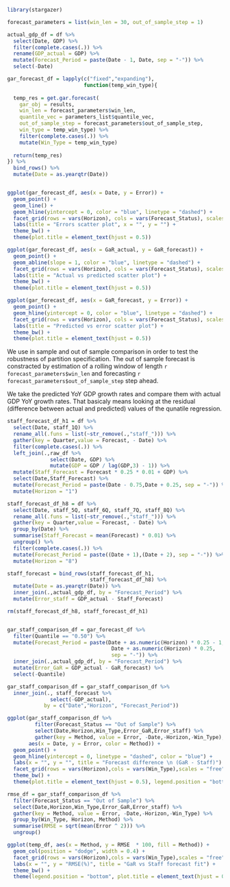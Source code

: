 
```r

library(stargazer)

```


```r

forecast_parameters = list(win_len = 30, out_of_sample_step = 1)

```

```r

actual_gdp_df = df %>% 
  select(Date, GDP) %>% 
  filter(complete.cases(.)) %>% 
  rename(GDP_actual = GDP) %>% 
  mutate(Forecast_Period = paste(Date - 1, Date, sep = "-")) %>% 
  select(-Date)
```


```r

gar_forecast_df = lapply(c("fixed","expanding"),
                         function(temp_win_type){
  
  temp_res = get.gar.forecast(
    gar_obj = results,
    win_len = forecast_parameters$win_len,
    quantile_vec = parameters_list$quantile_vec,
    out_of_sample_step = forecast_parameters$out_of_sample_step,
    win_type = temp_win_type) %>% 
    filter(complete.cases(.)) %>% 
    mutate(Win_Type = temp_win_type)
  
  return(temp_res)
}) %>% 
  bind_rows() %>% 
  mutate(Date = as.yearqtr(Date))



```


\section{Residuals analysis}

```r

ggplot(gar_forecast_df, aes(x = Date, y = Error)) + 
  geom_point() + 
  geom_line() + 
  geom_hline(yintercept = 0, color = "blue", linetype = "dashed") + 
  facet_grid(rows = vars(Horizon), cols = vars(Forecast_Status), scales = "free") + 
  labs(title = "Errors scatter plot", x = "", y = "") + 
  theme_bw() + 
  theme(plot.title = element_text(hjust = 0.5))

```


```r

ggplot(gar_forecast_df, aes(x = GaR_actual, y = GaR_forecast)) + 
  geom_point() + 
  geom_abline(slope = 1, color = "blue", linetype = "dashed") + 
  facet_grid(rows = vars(Horizon), cols = vars(Forecast_Status), scales = "free") + 
  labs(title = "Actual vs predicted scatter plot") + 
  theme_bw() + 
  theme(plot.title = element_text(hjust = 0.5))


```


```r

ggplot(gar_forecast_df, aes(x = GaR_forecast, y = Error)) + 
  geom_point() + 
  geom_hline(yintercept = 0, color = "blue", linetype = "dashed") +
  facet_grid(rows = vars(Horizon), cols = vars(Forecast_Status), scales = "free") + 
  labs(title = "Predicted vs error scatter plot") + 
  theme_bw() + 
  theme(plot.title = element_text(hjust = 0.5))


```


\subsection{Forecast accuracy}

We use in sample and out of sample comparison in order to test the robustness of partition
specification. The out of sample forecast is constracted by estimation of a rolling window of length
`r forecast_parameters$win_len` and forecasting `r forecast_parameters$out_of_sample_step` step ahead.

\subsection{Comparison to actual GDP}

We take the predicted YoY GDP growth rates and compare them with actual
GDP YoY growth rates. That basicaly means looking at the residual
(difference between actual and predicted) values of the qunatile regression.

\section{Comparison to staff forecast}

```r

staff_forecast_df_h1 = df %>% 
  select(Date, staff_1Q) %>% 
  rename_all(.funs = list(~str_remove(.,"staff_"))) %>% 
  gather(key = Quarter,value = Forecast, - Date) %>% 
  filter(complete.cases(.)) %>% 
  left_join(.,raw_df %>% 
              select(Date, GDP) %>% 
              mutate(GDP = GDP / lag(GDP,3) - 1)) %>% 
  mutate(Staff_Forecast = Forecast * 0.25 * 0.01 + GDP) %>% 
  select(Date,Staff_Forecast) %>% 
  mutate(Forecast_Period = paste(Date - 0.75,Date + 0.25, sep = "-")) %>% 
  mutate(Horizon = "1")

staff_forecast_df_h8 = df %>% 
  select(Date, staff_5Q, staff_6Q, staff_7Q, staff_8Q) %>% 
  rename_all(.funs = list(~str_remove(.,"staff_"))) %>% 
  gather(key = Quarter,value = Forecast, - Date) %>% 
  group_by(Date) %>% 
  summarise(Staff_Forecast = mean(Forecast) * 0.01) %>% 
  ungroup() %>% 
  filter(complete.cases(.)) %>% 
  mutate(Forecast_Period = paste((Date + 1),(Date + 2), sep = "-")) %>% 
  mutate(Horizon = "8")

staff_forecast = bind_rows(staff_forecast_df_h1,
                           staff_forecast_df_h8) %>% 
  mutate(Date = as.yearqtr(Date)) %>% 
  inner_join(.,actual_gdp_df, by = "Forecast_Period") %>% 
  mutate(Error_staff = GDP_actual - Staff_Forecast)

rm(staff_forecast_df_h8, staff_forecast_df_h1)



```


```r

gar_staff_comparison_df = gar_forecast_df %>% 
  filter(Quantile == "0.50") %>% 
  mutate(Forecast_Period = paste(Date + as.numeric(Horizon) * 0.25 - 1,
                                  Date + as.numeric(Horizon) * 0.25,
                                  sep = "-")) %>% 
  inner_join(.,actual_gdp_df, by = "Forecast_Period") %>% 
  mutate(Error_GaR = GDP_actual - GaR_forecast) %>% 
  select(-Quantile)

gar_staff_comparison_df = gar_staff_comparison_df %>% 
  inner_join(., staff_forecast %>% 
              select(-GDP_actual),
            by = c("Date","Horizon", "Forecast_Period"))

```


```r

ggplot(gar_staff_comparison_df %>% 
         filter(Forecast_Status == "Out of Sample") %>% 
         select(Date,Horizon,Win_Type,Error_GaR,Error_staff) %>% 
         gather(key = Method, value = Error, -Date,-Horizon,-Win_Type),
       aes(x = Date, y = Error, color = Method)) + 
  geom_point() + 
  geom_hline(yintercept = 0, linetype = "dashed", color = "blue") + 
  labs(x = "", y = "", title = "Forecast difference \n (GaR - Staff)") + 
  facet_grid(rows = vars(Horizon),cols = vars(Win_Type),scales = "free") + 
  theme_bw() + 
  theme(plot.title = element_text(hjust = 0.5), legend.position = "bottom")

```

```r

rmse_df = gar_staff_comparison_df %>% 
  filter(Forecast_Status == "Out of Sample") %>% 
  select(Date,Horizon,Win_Type,Error_GaR,Error_staff) %>% 
  gather(key = Method, value = Error, -Date,-Horizon,-Win_Type) %>%
  group_by(Win_Type, Horizon, Method) %>% 
  summarise(RMSE = sqrt(mean(Error ^ 2))) %>% 
  ungroup()

ggplot(temp_df, aes(x = Method, y = RMSE  * 100, fill = Method)) + 
  geom_col(position = "dodge", width = 0.4) + 
  facet_grid(rows = vars(Horizon),cols = vars(Win_Type),scales = "free") + 
  labs(x = "", y = "RMSE(%)", title = "GaR vs Staff forecast fit") +
  theme_bw() + 
  theme(legend.position = "bottom", plot.title = element_text(hjust = 0.5))




```

